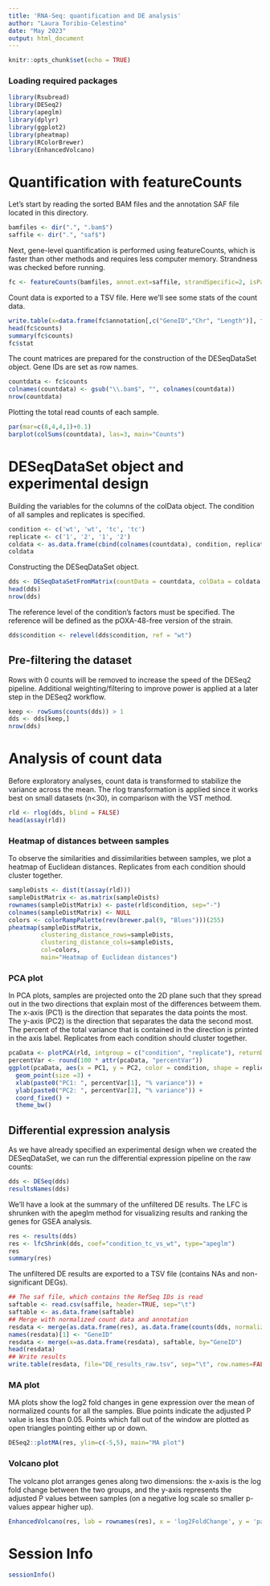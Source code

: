 ```yaml
---
title: 'RNA-Seq: quantification and DE analysis'
author: "Laura Toribio-Celestino"
date: "May 2023"
output: html_document
---
```


```r
knitr::opts_chunk$set(echo = TRUE)
```

### Loading required packages

```r
library(Rsubread)
library(DESeq2)
library(apeglm)
library(dplyr)
library(ggplot2)
library(pheatmap)
library(RColorBrewer)
library(EnhancedVolcano)
```




# Quantification with featureCounts

Let's start by reading the sorted BAM files and the annotation SAF file located in this directory.

```r
bamfiles <- dir(".", ".bam$")
saffile <- dir(".", "saf$")
```

Next, gene-level quantification is performed using featureCounts, which is faster than other methods and requires less computer memory. Strandness was checked before running.

```r
fc <- featureCounts(bamfiles, annot.ext=saffile, strandSpecific=2, isPairedEnd=TRUE, nthreads=15)
```

Count data is exported to a TSV file. Here we'll see some stats of the count data.

```r
write.table(x=data.frame(fc$annotation[,c("GeneID","Chr", "Length")], fc$counts, stringsAsFactors=FALSE), file="featureCounts.tsv", quote=FALSE, sep="\t", row.names=FALSE)
head(fc$counts)
summary(fc$counts)
fc$stat
```

The count matrices are prepared for the construction of the DESeqDataSet object. Gene IDs are set as row names.

```r
countdata <- fc$counts
colnames(countdata) <- gsub("\\.bam$", "", colnames(countdata))
nrow(countdata)
```

Plotting the total read counts of each sample.

```r
par(mar=c(8,4,4,1)+0.1)
barplot(colSums(countdata), las=3, main="Counts")
```






# DESeqDataSet object and experimental design

Building the variables for the columns of the colData object. The condition of all samples and replicates is specified.

```r
condition <- c('wt', 'wt', 'tc', 'tc')
replicate <- c('1', '2', '1', '2')
coldata <- as.data.frame(cbind(colnames(countdata), condition, replicate))
coldata
```

Constructing the DESeqDataSet object.

```r
dds <- DESeqDataSetFromMatrix(countData = countdata, colData = coldata, design = ~ condition)
head(dds)
nrow(dds)
```

The reference level of the condition's factors must be specified. The reference will be defined as the pOXA-48-free version of the strain.

```r
dds$condition <- relevel(dds$condition, ref = "wt")
```


## Pre-filtering the dataset

Rows with 0 counts will be removed to increase the speed of the DESeq2 pipeline. Additional weighting/filtering to improve power is applied at a later step in the DESeq2 workflow.

```r
keep <- rowSums(counts(dds)) > 1
dds <- dds[keep,]
nrow(dds)
```






# Analysis of count data

Before exploratory analyses, count data is transformed to stabilize the variance across the mean. The rlog transformation is applied since it works best on small datasets (n<30), in comparison with the VST method.

```r
rld <- rlog(dds, blind = FALSE)
head(assay(rld))
```





### Heatmap of distances between samples

To observe the similarities and dissimilarities between samples, we plot a heatmap of Euclidean distances. Replicates from each condition should cluster together.

```r
sampleDists <- dist(t(assay(rld)))
sampleDistMatrix <- as.matrix(sampleDists)
rownames(sampleDistMatrix) <- paste(rld$condition, sep="-")
colnames(sampleDistMatrix) <- NULL
colors <- colorRampPalette(rev(brewer.pal(9, "Blues")))(255)
pheatmap(sampleDistMatrix,
         clustering_distance_rows=sampleDists,
         clustering_distance_cols=sampleDists,
         col=colors,
         main="Heatmap of Euclidean distances")
```


### PCA plot

In PCA plots, samples are projected onto the 2D plane such that they spread out in the two directions that explain most of the differences betweem them. The x-axis (PC1) is the direction that separates the data points the most. The y-axis (PC2) is the direction that separates the data the second most. The percent of the total variance that is contained in the direction is printed in the axis label. Replicates from each condition should cluster together.

```r
pcaData <- plotPCA(rld, intgroup = c("condition", "replicate"), returnData = TRUE)
percentVar <- round(100 * attr(pcaData, "percentVar"))
ggplot(pcaData, aes(x = PC1, y = PC2, color = condition, shape = replicate)) +
  geom_point(size =3) +
  xlab(paste0("PC1: ", percentVar[1], "% variance")) +
  ylab(paste0("PC2: ", percentVar[2], "% variance")) +
  coord_fixed() +
  theme_bw()
```






## Differential expression analysis

As we have already specified an experimental design when we created the DESeqDataSet, we can run the differential expression pipeline on the raw counts:

```r
dds <- DESeq(dds)
resultsNames(dds)
```

We'll have a look at the summary of the unfiltered DE results. The LFC is shrunken with the apeglm method for visualizing results and ranking the genes for GSEA analysis.

```r
res <- results(dds)
res <- lfcShrink(dds, coef="condition_tc_vs_wt", type="apeglm")
res
summary(res)
```

The unfiltered DE results are exported to a TSV file (contains NAs and non-significant DEGs).

```r
## The saf file, which contains the RefSeq IDs is read
saftable <- read.csv(saffile, header=TRUE, sep="\t")
saftable <- as.data.frame(saftable)
## Merge with normalized count data and annotation
resdata <- merge(as.data.frame(res), as.data.frame(counts(dds, normalized=TRUE)), by="row.names", sort=FALSE)
names(resdata)[1] <- "GeneID"
resdata <- merge(x=as.data.frame(resdata), saftable, by="GeneID")
head(resdata)
## Write results
write.table(resdata, file="DE_results_raw.tsv", sep="\t", row.names=FALSE)
```






### MA plot

MA plots show the log2 fold changes in gene expression over the mean of normalized counts for all the samples. Blue points indicate the adjusted P value is less than 0.05. Points which fall out of the window are plotted as open triangles pointing either up or down.

```r
DESeq2::plotMA(res, ylim=c(-5,5), main="MA plot")
```


### Volcano plot

The volcano plot arranges genes along two dimensions: the x-axis is the log fold change between the two groups, and the y-axis represents the adjusted P values between samples (on a negative log scale so smaller p-values appear higher up). 

```r
EnhancedVolcano(res, lab = rownames(res), x = 'log2FoldChange', y = 'padj', pCutoff=0.05, FCcutoff=0, subtitleLabSize=0, axisLabSize=10, labSize=3, legendLabSize=10, legendIconSize=3, col=c('black', 'black', 'gold2', 'blue'), colAlpha = 0.3, drawConnectors = TRUE)
```




# Session Info

```r
sessionInfo()
```